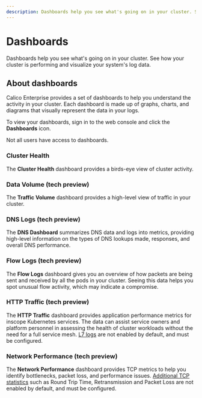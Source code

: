 ```yaml
---
description: Dashboards help you see what's going on in your cluster. See how your cluster is performing and visualize your system's log data.
---
```



# Dashboards

Dashboards help you see what's going on in your cluster.
See how your cluster is performing and visualize your system's log data.
## About dashboards

Calico Enterprise provides a set of dashboards to help you understand the activity in your cluster.
Each dashboard is made up of graphs, charts, and diagrams that visually represent the data in your logs.

To view your dashboards, sign in to the web console and click the <IconDashboard width="20" /> **Dashboards** icon.

Not all users have access to dashboards.

### Cluster Health

The **Cluster Health** dashboard provides a birds-eye view of cluster activity.

<Screenshot src="/img/calico-enterprise/dashboards.png" alt="Cluster Health Dashboard" />

### Data Volume (tech preview)

The **Traffic Volume** dashboard provides a high-level view of traffic in your cluster.

<Screenshot src="/img/calico-enterprise/dashboard-data-volume.png" alt="Data Volume Dashboard" />

### DNS Logs (tech preview)

The **DNS Dashboard** summarizes DNS data and logs into metrics, providing high-level information on the types of DNS lookups made, responses, and overall DNS performance.

<Screenshot src="/img/calico-enterprise/dashboard-dns-logs.png" alt="DNS Logs Dashboard" />

### Flow Logs (tech preview)

The **Flow Logs** dashboard gives you an overview of how packets are being sent and received by all the pods in your cluster.
Seeing this data helps you spot unusual flow activity, which may indicate a compromise.

<Screenshot src="/img/calico-enterprise/dashboard-flow-logs.png" alt="Flow Logs Dashboard" />

### HTTP Traffic (tech preview)

The **HTTP Traffic**  dashboard provides application performance metrics for inscope Kubernetes services.
The data can assist service owners and platform personnel in assessing the health of cluster workloads without the need for a full service mesh.
[L7 logs](elastic/l7/configure.mdx) are not enabled by default, and must be configured.

<Screenshot src="/img/calico-enterprise/dashboard-l7.png" alt="HTTP Traffic dashboard" />

### Network Performance (tech preview)

The **Network Performance** dashboard provides TCP metrics to help you identify bottlenecks, packet loss, and performance issues.
[Additional TCP statistics](elastic/flow/tcpstats.mdx) such as Round Trip Time, Retransmission and Packet Loss are not enabled by default, and must be configured.

<Screenshot src="/img/calico-enterprise/dashboard-tcp-performance.png" alt="Network Performance Dashboard" />
